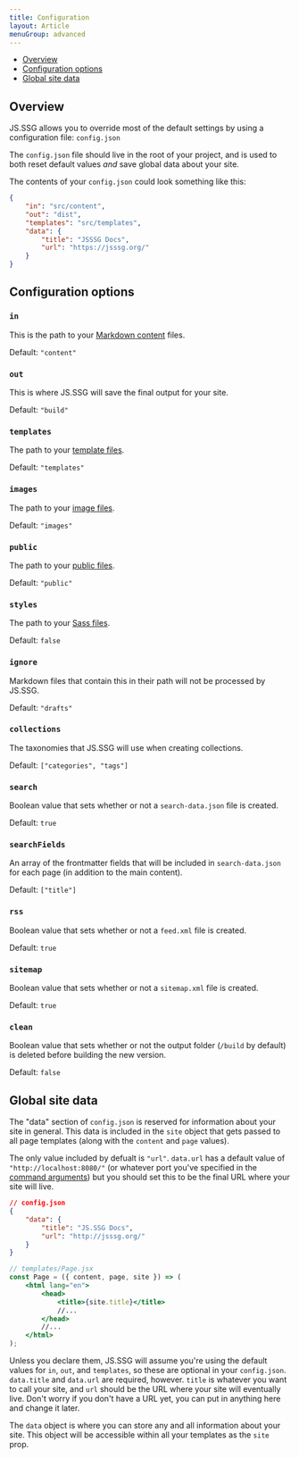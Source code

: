 ```yaml
---
title: Configuration
layout: Article
menuGroup: advanced
---
```


-   [Overview](#overview)
-   [Configuration options](#configuration-options)
-   [Global site data](#global-site-data)

## Overview

JS.SSG allows you to override most of the default settings by using a configuration file: `config.json`

The `config.json` file should live in the root of your project, and is used to both reset default values _and_ save global data about your site.

The contents of your `config.json` could look something like this:

```json
{
    "in": "src/content",
    "out": "dist",
    "templates": "src/templates",
    "data": {
        "title": "JSSSG Docs",
        "url": "https://jsssg.org/"
    }
}
```

## Configuration options

### `in`

This is the path to your [Markdown content](/getting-started-content) files.

Default: `"content"`

### `out`

This is where JS.SSG will save the final output for your site.

Default: `"build"`

### `templates`

The path to your [template files](/getting-started-templates).

Default: `"templates"`

### `images`

The path to your [image files](/getting-started-assets#optimising-and-re-sizing-images).

Default: `"images"`

### `public`

The path to your [public files](/getting-started-assets#using-the-public-folder).

Default: `"public"`

### `styles`

The path to your [Sass files](/getting-started-assets#built-in-sass-compilation).

Default: `false`

### `ignore`

Markdown files that contain this in their path will not be processed by JS.SSG.

Default: `"drafts"`

### `collections`

The taxonomies that JS.SSG will use when creating collections.

Default: `["categories", "tags"]`

### `search`

Boolean value that sets whether or not a `search-data.json` file is created.

Default: `true`

### `searchFields`

An array of the frontmatter fields that will be included in `search-data.json` for each page (in addition to the main content).

Default: `["title"]`

### `rss`

Boolean value that sets whether or not a `feed.xml` file is created.

Default: `true`

### `sitemap`

Boolean value that sets whether or not a `sitemap.xml` file is created.

Default: `true`

### `clean`

Boolean value that sets whether or not the output folder (`/build` by default) is deleted before building the new version.

Default: `false`

## Global site data

The "data" section of `config.json` is reserved for information about your site in general. This data is included in the `site` object that gets passed to all page templates (along with the `content` and `page` values).

The only value included by defualt is `"url"`. `data.url` has a default value of `"http://localhost:8080/"` (or whatever port you've specified in the [command arguments](/commands#--port)) but you should set this to be the final URL where your site will live.

```json
// config.json
{
    "data": {
        "title": "JS.SSG Docs",
        "url": "http://jsssg.org/"
    }
}
```

```jsx
// templates/Page.jsx
const Page = ({ content, page, site }) => (
    <html lang="en">
        <head>
            <title>{site.title}</title>
            //...
        </head>
        //...
    </html>
);
```

Unless you declare them, JS.SSG will assume you're using the default values for `in`, `out`, and `templates`, so these are optional in your `config.json`. `data.title` and `data.url` are required, however. `title` is whatever you want to call your site, and `url` should be the URL where your site will eventually live. Don't worry if you don't have a URL yet, you can put in anything here and change it later.

The `data` object is where you can store any and all information about your site. This object will be accessible within all your templates as the `site` prop.
